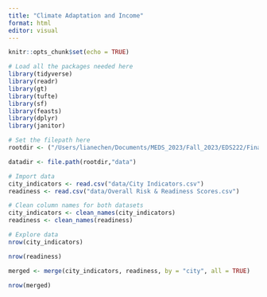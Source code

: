 ```yaml
---
title: "Climate Adaptation and Income"
format: html
editor: visual
---
```


```r
knitr::opts_chunk$set(echo = TRUE)

# Load all the packages needed here
library(tidyverse)
library(readr)
library(gt)
library(tufte)
library(sf)
library(feasts)
library(dplyr)
library(janitor)

# Set the filepath here
rootdir <- ("/Users/lianechen/Documents/MEDS_2023/Fall_2023/EDS222/Final/eds222-climateadapt")

datadir <- file.path(rootdir,"data")
```

```r
# Import data
city_indicators <- read.csv("data/City Indicators.csv")
readiness <- read.csv("data/Overall Risk & Readiness Scores.csv")
```

```r
# Clean column names for both datasets
city_indicators <- clean_names(city_indicators)
readiness <- clean_names(readiness)
```

```r
# Explore data
nrow(city_indicators)
```

```r
nrow(readiness)
```

```r
merged <- merge(city_indicators, readiness, by = "city", all = TRUE)

nrow(merged)
```
